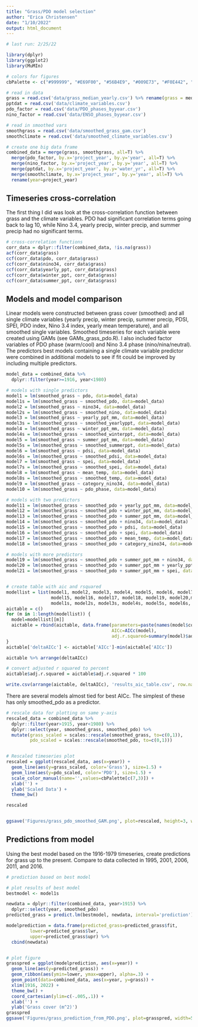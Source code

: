 ```yaml
---
title: "Grass/PDO model selection"
author: "Erica Christensen"
date: "1/10/2022"
output: html_document
---
```


```r
# last run: 2/25/22

library(dplyr)
library(ggplot2)
library(MuMIn)

# colors for figures
cbPalette <- c("#999999", "#E69F00", "#56B4E9", "#009E73", "#F0E442", "#0072B2", "#D55E00", "#CC79A7")

# read in data
grass = read.csv('data/grass_median_yearly.csv') %>% rename(grass = median_grass)
pptdat = read.csv('data/climate_variables.csv')
pdo_factor = read.csv('data/PDO_phases_byyear.csv')
nino_factor = read.csv('data/ENSO_phases_byyear.csv')

# read in smoothed vars
smoothgrass = read.csv('data/smoothed_grass_gam.csv')
smoothclimate = read.csv('data/smoothed_climate_variables.csv')

# create one big data frame
combined_data = merge(grass, smoothgrass, all=T) %>% 
  merge(pdo_factor, by.x='project_year', by.y='year', all=T) %>%
  merge(nino_factor, by.x='project_year', by.y='year', all=T) %>%
  merge(pptdat, by.x='project_year', by.y='water_yr', all=T) %>%
  merge(smoothclimate, by.x='project_year', by.y='year', all=T) %>%
  rename(year=project_year)

```

## Timeseries cross-correlation

The first thing I did was look at the cross-correlation function between grass and the climate variables. PDO had significant correlation terms going back to lag 10, while Nino 3.4, yearly precip, winter precip, and summer precip had no significant terms.

```r
# cross-correlation functions
corr_data = dplyr::filter(combined_data, !is.na(grass))
acf(corr_data$grass)
ccf(corr_data$pdo, corr_data$grass)
ccf(corr_data$nino34, corr_data$grass)
ccf(corr_data$yearly_ppt, corr_data$grass)
ccf(corr_data$winter_ppt, corr_data$grass)
ccf(corr_data$summer_ppt, corr_data$grass)
```

## Models and model comparison

Linear models were constructed between grass cover (smoothed) and all single climate variables (yearly precip, winter precip, summer precip, PDSI, SPEI, PDO index, Nino 3.4 index, yearly mean temperature), and all smoothed single variables. Smoothed timeseries for each variable were created using GAMs (see GAMs_grass_pdo.R). I also included factor variables of PDO phase (warm/cool) and Nino 3.4 phase (nino/nina/neutral). The predictors best models containing a single climate variable predictor were combined in additional models to see if fit could be improved by including multiple predictors. 

```r
model_data = combined_data %>%
  dplyr::filter(year>=1916, year<1980)

# models with single predictors
model1 = lm(smoothed_grass ~ pdo, data=model_data)
model1s = lm(smoothed_grass ~ smoothed_pdo, data=model_data)
model2 = lm(smoothed_grass ~ nino34, data=model_data)
model2s = lm(smoothed_grass ~ smoothed_nino, data=model_data)
model3 = lm(smoothed_grass ~ yearly_ppt_mm, data=model_data)
model3s = lm(smoothed_grass ~ smoothed_yearlyppt, data=model_data)
model4 = lm(smoothed_grass ~ winter_ppt_mm, data=model_data)
model4s = lm(smoothed_grass ~ smoothed_winterppt, data=model_data)
model5 = lm(smoothed_grass ~ summer_ppt_mm, data=model_data)
model5s = lm(smoothed_grass ~ smoothed_summerppt, data=model_data)
model6 = lm(smoothed_grass ~ pdsi, data=model_data)
model6s = lm(smoothed_grass ~ smoothed_pdsi, data=model_data)
model7 = lm(smoothed_grass ~ spei, data=model_data)
model7s = lm(smoothed_grass ~ smoothed_spei, data=model_data)
model8 = lm(smoothed_grass ~ mean_temp, data=model_data)
model8s = lm(smoothed_grass ~ smoothed_temp, data=model_data)
model9 = lm(smoothed_grass ~ category_nino34, data=model_data)
model10 = lm(smoothed_grass ~ pdo_phase, data=model_data)

# models with two predictors
model11 = lm(smoothed_grass ~ smoothed_pdo + yearly_ppt_mm, data=model_data)
model12 = lm(smoothed_grass ~ smoothed_pdo + winter_ppt_mm, data=model_data)
model13 = lm(smoothed_grass ~ smoothed_pdo + summer_ppt_mm, data=model_data)
model14 = lm(smoothed_grass ~ smoothed_pdo + nino34, data=model_data)
model15 = lm(smoothed_grass ~ smoothed_pdo + pdsi, data=model_data)
model16 = lm(smoothed_grass ~ smoothed_pdo + spei, data=model_data)
model17 = lm(smoothed_grass ~ smoothed_pdo + mean_temp, data=model_data)
model18 = lm(smoothed_grass ~ smoothed_pdo + category_nino34, data=model_data)

# models with more predictors
model19 = lm(smoothed_grass ~ smoothed_pdo + summer_ppt_mm + nino34, data=model_data)
model20 = lm(smoothed_grass ~ smoothed_pdo + summer_ppt_mm + yearly_ppt_mm, data=model_data)
model21 = lm(smoothed_grass ~ smoothed_pdo + summer_ppt_mm + spei, data=model_data)


# create table with aic and rsquared
modellist = list(model1, model2, model3, model4, model5, model6, model7, model8, model9, model10, model11, model12, model13, model14,
                 model15, model16, model17, model18, model19, model20,model21,
                 model1s, model2s, model3s, model4s, model5s, model6s, model7s, model8s)
aictable = c()
for (m in 1:length(modellist)) {
  model=modellist[[m]]
  aictable = rbind(aictable, data.frame(parameters=paste(names(model$coefficients),collapse=', '),
                                        AICc=AICc(model),
                                        adj.r.squared=summary(model)$adj.r.squared))
}
aictable['deltaAICc'] <- aictable['AICc']-min(aictable['AICc'])

aictable %>% arrange(deltaAICc)

# convert adjusted r squared to percent
aictable$adj.r.squared = aictable$adj.r.squared * 100

write.csv(arrange(aictable, deltaAICc), 'results_aic_table.csv', row.names=F)
```

There are several models almost tied for best AICc. The simplest of these has only smoothed_pdo as a predictor. 

```r

# rescale data for plotting on same y-axis
rescaled_data = combined_data %>%
  dplyr::filter(year>1915, year<1980) %>%
  dplyr::select(year, smoothed_grass, smoothed_pdo) %>%
  mutate(grass_scaled = scales::rescale(smoothed_grass, to=c(0,1)),
         pdo_scaled = scales::rescale(smoothed_pdo, to=c(0,1)))


# Rescaled timeseries plot
rescaled = ggplot(rescaled_data, aes(x=year)) +
  geom_line(aes(y=grass_scaled, color='Grass'), size=1.5) +
  geom_line(aes(y=pdo_scaled, color='PDO'), size=1.5) +
  scale_color_manual(name='',values=cbPalette[c(7,3)]) +
  xlab('') +
  ylab('Scaled Data') +
  theme_bw()

rescaled


ggsave('Figures/grass_pdo_smoothed_GAM.png', plot=rescaled, height=3, width=5)
```

## Predictions from model

Using the best model based on the 1916-1979 timeseries, create predictions for grass up to the present. Compare to data collected in 1995, 2001, 2006, 2011, and 2016.


```r
# prediction based on best model

# plot results of best model
bestmodel <- model1s

newdata = dplyr::filter(combined_data, year>1915) %>%
  dplyr::select(year, smoothed_pdo)
predicted_grass = predict.lm(bestmodel, newdata, interval='prediction') %>% as.data.frame()

modelprediction = data.frame(predicted_grass=predicted_grass$fit,
         lower=predicted_grass$lwr,
         upper=predicted_grass$upr) %>%
  cbind(newdata)


# plot figure
grasspred = ggplot(modelprediction, aes(x=year)) +
  geom_line(aes(y=predicted_grass)) +
  geom_ribbon(aes(ymin=lower, ymax=upper), alpha=.3) +
  geom_point(data=combined_data, aes(x=year, y=grass)) +
  xlim(1916, 2022) +
  theme_bw() +
  coord_cartesian(ylim=c(-.005,.1)) +
  xlab('') +
  ylab('Grass cover (m^2)')
grasspred
ggsave('Figures/grass_prediction_from_PDO.png', plot=grasspred, width=5, height=4)
```


